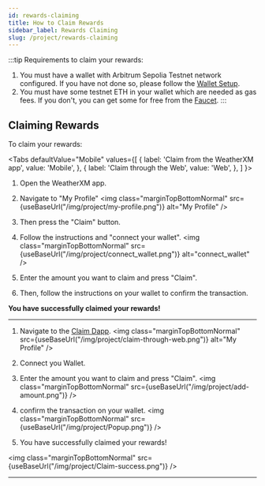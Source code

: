 ```yaml
---
id: rewards-claiming
title: How to Claim Rewards
sidebar_label: Rewards Claiming
slug: /project/rewards-claiming
---
```



:::tip 
Requirements to claim your rewards: 
1. You must have a wallet with Arbitrum Sepolia Testnet network configured. If you have not done so, please follow the [Wallet Setup](/wallet/how-to-join-arbitrum-and-see-your-tokens).
2. You must have some testnet ETH in your wallet which are needed as gas fees. If you don't, you can get some for free from the [Faucet](https://arbitrum-faucet.com/).
:::

## Claiming Rewards

To claim your rewards:

<Tabs
  defaultValue="Mobile"
  values={[
    { label: 'Claim from the WeatherXM app', value: 'Mobile', },
    { label: 'Claim through the Web', value: 'Web', },
  ]
}>

<TabItem value="Mobile">

1. Open the WeatherXM app. 
2. Navigate to "My Profile" 
<img class="marginTopBottomNormal" src={useBaseUrl("/img/project/my-profile.png")} alt="My Profile" />

3. Then press the "Claim" button. 
4. Follow the instructions and "connect your wallet".
<img class="marginTopBottomNormal" src={useBaseUrl("/img/project/connect_wallet.png")} alt="connect_wallet" />

5. Enter the amount you want to claim and press "Claim".

6. Then, follow the instructions on your wallet to confirm the transaction.

**You have successfully claimed your rewards!**

<hr/>

</TabItem>

<TabItem value="Web">

1. Navigate to the [Claim Dapp](https://claim.weatherxm.com/).
<img class="marginTopBottomNormal" src={useBaseUrl("/img/project/claim-through-web.png")} alt="My Profile" />

2. Connect you Wallet.
2. Enter the amount you want to claim and press "Claim".
<img class="marginTopBottomNormal" src={useBaseUrl("/img/project/add-amount.png")} />

3. confirm the transaction on your wallet.
<img class="marginTopBottomNormal" src={useBaseUrl("/img/project/Popup.png")} />

4. You have successfully claimed your rewards!

<img class="marginTopBottomNormal" src={useBaseUrl("/img/project/Claim-success.png")} />



</TabItem>

</Tabs>



<hr/>


